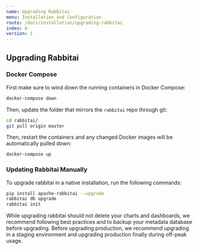 ```yaml
---
name: Upgrading Rabbitai
menu: Installation and Configuration
route: /docs/installation/upgrading-rabbitai
index: 6
version: 1
---
```


## Upgrading Rabbitai

### Docker Compose

First make sure to wind down the running containers in Docker Compose:

```bash
docker-compose down
```

Then, update the folder that mirrors the `rabbitai` repo through git:

```bash
cd rabbitai/
git pull origin master
```

Then, restart the containers and any changed Docker images will be automatically pulled down:

```bash
docker-compose up
```

### Updating Rabbitai Manually

To upgrade rabbitai in a native installation, run the following commands:

```bash
pip install apache-rabbitai --upgrade
rabbitai db upgrade
rabbitai init
```

While upgrading rabbitai should not delete your charts and dashboards, we recommend following best
practices and to backup your metadata database before upgrading. Before upgrading production, we
recommend upgrading in a staging environment and upgrading production finally during off-peak usage.
